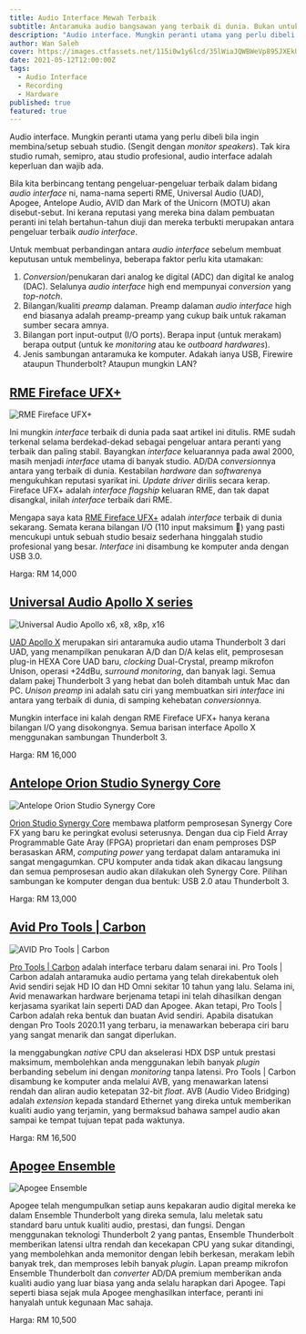 ```yaml
---
title: Audio Interface Mewah Terbaik
subtitle: Antaramuka audio bangsawan yang terbaik di dunia. Bukan untuk kita golongan marhaen ni. 😩
description: "Audio interface. Mungkin peranti utama yang perlu dibeli bila ingin membina/setup sebuah studio. Tak kira studio rumah, semipro, atau studio profesional, audio interface adalah keperluan dan wajib ada."
author: Wan Saleh
cover: https://images.ctfassets.net/115i0w1y6lcd/35lWiaJQWBWeVp895JXEkU/bc879f770b39e572058028064ee5c8ba/apollo_x.jpg
date: 2021-05-12T12:00:00Z
tags:
  - Audio Interface
  - Recording
  - Hardware
published: true
featured: true
---
```


Audio interface. Mungkin peranti utama yang perlu dibeli bila ingin membina/setup sebuah studio. (Sengit dengan *monitor speakers*). Tak kira studio rumah, semipro, atau studio profesional, audio interface adalah keperluan dan wajib ada.

Bila kita berbincang tentang pengeluar-pengeluar terbaik dalam bidang *audio interface* ni, nama-nama seperti RME, Universal Audio (UAD), Apogee, Antelope Audio, AVID dan Mark of the Unicorn (MOTU) akan disebut-sebut. Ini kerana reputasi yang mereka bina dalam pembuatan peranti ini telah bertahun-tahun diuji dan mereka terbukti merupakan antara pengeluar terbaik *audio interface*.

Untuk membuat perbandingan antara *audio interface* sebelum membuat keputusan untuk membelinya, beberapa faktor perlu kita utamakan:

1. *Conversion*/penukaran dari analog ke digital (ADC) dan digital ke analog (DAC). Selalunya *audio interface* high end mempunyai *conversion* yang *top-notch*.
2. Bilangan/kualiti *preamp* dalaman. Preamp dalaman *audio interface* high end biasanya adalah preamp-preamp yang cukup baik untuk rakaman sumber secara amnya.
3. Bilangan port input-output (I/O ports). Berapa input (untuk merakam) berapa output (untuk ke *monitoring* atau ke *outboard hardwares*).
4. Jenis sambungan antaramuka ke komputer. Adakah ianya USB, Firewire ataupun Thunderbolt? Ataupun mungkin LAN?

## [RME Fireface UFX+](https://www.rme-audio.de/fireface-ufx.html)

![RME Fireface UFX+](//images.ctfassets.net/115i0w1y6lcd/4Fckb5GlI5QCCCQTVeMZGy/33d8dd2f5223db8cbd9a9f1473f72ae7/rme_fireface_ufx_.jpg)

Ini mungkin *interface* terbaik di dunia pada saat artikel ini ditulis. RME sudah terkenal selama berdekad-dekad sebagai pengeluar antara peranti yang terbaik dan paling stabil. Bayangkan *interface* keluarannya pada awal 2000, masih menjadi *interface* utama di banyak studio. AD/DA *conversion*nya antara yang terbaik di dunia. Kestabilan *hardware* dan *software*nya mengukuhkan reputasi syarikat ini. *Update driver* dirilis secara kerap. Fireface UFX+ adalah *interface* *flagship* keluaran RME, dan tak dapat disangkal, inilah *interface* terbaik dari RME.

Mengapa saya kata [RME Fireface UFX+](https://www.rme-audio.de/fireface-ufx.html) adalah *interface* terbaik di dunia sekarang. Semata kerana bilangan I/O (110 input maksimum 🤯) yang pasti mencukupi untuk sebuah studio besaiz sederhana hinggalah studio profesional yang besar. *Interface* ini disambung ke komputer anda dengan USB 3.0.

Harga: RM 14,000

## [Universal Audio Apollo X series](https://www.uaudio.com/apollo-x/)

![Universal Audio Apollo x6, x8, x8p, x16](//images.ctfassets.net/115i0w1y6lcd/6R0O1sDhw6aE9701KQFrFR/ddb7cd06557d7308a4059dd6502c1091/uad-apollo-x.jpg)

[UAD Apollo X](https://www.uaudio.com/apollo-x/) merupakan siri antaramuka audio utama Thunderbolt 3 dari UAD, yang menampilkan penukaran A/D dan D/A kelas elit, pemprosesan plug-in HEXA Core UAD baru, *clocking* Dual-Crystal, preamp mikrofon Unison, operasi +24dBu, *surround monitoring*, dan banyak lagi. Semua dalam pakej Thunderbolt 3 yang hebat dan boleh ditambah untuk Mac dan PC. *Unison preamp* ini adalah satu ciri yang membuatkan siri *interface* ini antara yang terbaik di dunia, di samping kehebatan *conversion*nya.

Mungkin interface ini kalah dengan RME Fireface UFX+ hanya kerana bilangan I/O yang disokongnya. Semua barisan interface Apollo X menggunakan sambungan Thunderbolt 3.

Harga: RM 16,000

## [Antelope Orion Studio Synergy Core](https://en.antelopeaudio.com/products/orion-studio-synergy-core/)

![Antelope Orion Studio Synergy Core](//images.ctfassets.net/115i0w1y6lcd/75rlRYiAqHcbJSUnfUSN8g/6a23ea36e80a3136e9660e0b30055192/orionstudio.jpg)

[Orion Studio Synergy Core](https://en.antelopeaudio.com/products/orion-studio-synergy-core/) membawa platform pemprosesan Synergy Core FX yang baru ke peringkat evolusi seterusnya. Dengan dua cip Field Array Programmable Gate Aray (FPGA) proprietari dan enam pemproses DSP berasaskan ARM, *computing power* yang terdapat dalam antaramuka ini sangat mengagumkan. CPU komputer anda tidak akan dikacau langsung dan semua pemprosesan audio akan dilakukan oleh Synergy Core. Pilihan sambungan ke komputer dengan dua bentuk: USB 2.0 atau Thunderbolt 3.

Harga: RM 13,000

## [Avid Pro Tools | Carbon](https://www.avid.com/products/pro-tools-carbon)

![AVID Pro Tools | Carbon](//images.ctfassets.net/115i0w1y6lcd/2W5vmbo0qCMzDfVvuaMlZf/d723d05bc991754d7a3fa35fbff9dd3b/avid-pro-tools-carbon.jpeg)

[Pro Tools | Carbon](https://www.avid.com/products/pro-tools-carbon) adalah interface terbaru dalam senarai ini. Pro Tools | Carbon adalah antaramuka audio pertama yang telah direkabentuk oleh Avid sendiri sejak HD IO dan HD Omni sekitar 10 tahun yang lalu. Selama ini, Avid menawarkan hardware berjenama tetapi ini telah dihasilkan dengan kerjasama syarikat lain seperti DAD dan Apogee. Akan tetapi, Pro Tools | Carbon adalah reka bentuk dan buatan Avid sendiri. Apabila disatukan dengan Pro Tools 2020.11 yang terbaru, ia menawarkan beberapa ciri baru yang sangat menarik dan sangat diperlukan.

Ia menggabungkan *native* CPU dan akselerasi HDX DSP untuk prestasi maksimum, membolehkan anda menggunakan lebih banyak *plugin* berbanding sebelum ini dengan *monitoring* tanpa latensi. Pro Tools | Carbon disambung ke komputer anda melalui AVB, yang menawarkan latensi rendah dan aliran audio ketepatan 32-bit *float*. AVB (Audio Video Bridging) adalah *extension* kepada standard Ethernet yang direka untuk memberikan kualiti audio yang terjamin, yang bermaksud bahawa sampel audio akan sampai ke tempat tujuan tepat pada waktunya.

Harga: RM 16,500

## [Apogee Ensemble](https://apogeedigital.com/products/ensemble)

![Apogee Ensemble](//images.ctfassets.net/115i0w1y6lcd/5Vl93gkvgoMxHpnCTaLYe0/2ea7b64d178e0e06892dd6417fd4a528/apogee-ensemble-2.jpg)

Apogee telah mengumpulkan setiap auns kepakaran audio digital mereka ke dalam Ensemble Thunderbolt yang direka semula, lalu meletak satu standard baru untuk kualiti audio, prestasi, dan fungsi. Dengan menggunakan teknologi Thunderbolt 2 yang pantas, Ensemble Thunderbolt memberikan latensi ultra rendah dan kecekapan CPU yang sukar ditandingi, yang membolehkan anda memonitor dengan lebih berkesan, merakam lebih banyak trek, dan memproses lebih banyak *plugin*. Lapan preamp mikrofon Ensemble Thunderbolt dan *converter* AD/DA premium memberikan anda kualiti audio yang luar biasa yang anda selalu harapkan dari Apogee. Tapi seperti biasa sejak mula Apogee menghasilkan interface, peranti ini hanyalah untuk kegunaan Mac sahaja.

Harga: RM 10,500
